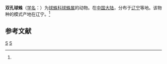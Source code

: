 {{Speciesbox
| genus = Theridion
| species = biforaminum
| authority = (Gao et Zhu, 1993)<ref name='id13096'>{{cite web| url =http://www.bioinfo.cn/db05/BjdwSpecies.php?action=view&id=13096| title =双孔球蛛| work =《中国动物物种编目数据库》| publisher =中国科学院微生物研究所| author =中国科学院动物研究所| accessdate =2009-04-28| deadurl =yes| archiveurl =https://web.archive.org/web/20160305001421/http://www.bioinfo.cn/db05/BjdwSpecies.php?action=view&id=13096| archivedate =2016-03-05}}</ref>
}}

'''双孔球蛛'''（[[学名|学名]]：{{lang|la|''Theridion biforaminum''}}）为[[球蛛科|球蛛科]][[球蛛属|球蛛属]]的动物。在[[中国大陆|中国大陆]]，分布于[[辽宁|辽宁]]等地。该物种的模式产地在辽宁。<ref name='id13096'/>

== 参考文献 ==
{{reflist}}

{{taxonbar}}

[[Category:1993年描述的动物|S]]
[[Category:球蛛属|S]]


{{蜘蛛小作品}}